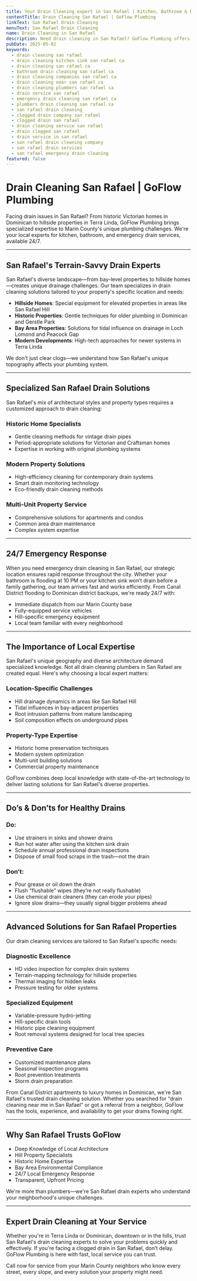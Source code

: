 ```yaml
---
title: Your Drain Cleaning expert in San Rafael | Kitchen, Bathroom & Emergency | GoFlow
contentTitle: Drain Cleaning San Rafael | GoFlow Plumbing
linkText: San Rafael Drain Cleaning
menuText: San Rafael Drain Cleaning
name: Drain Cleaning in San Rafael
description: Need drain cleaning in San Rafael? GoFlow Plumbing offers fast kitchen, bathroom, and emergency drain services. Trusted, local, and available 24/7. Call today!
pubDate: 2025-05-02
keywords:
  - drain cleaning san rafael
  - drain cleaning kitchen sink san rafael ca
  - drain cleaning san rafael ca
  - bathroom drain cleaning san rafael ca
  - drain cleaning companies san rafael ca
  - drain cleaning near san rafael ca
  - drain cleaning plumbers san rafael ca
  - drain service san rafael
  - emergency drain cleaning san rafael ca
  - plumbers drain cleaning san rafael ca
  - san rafael drain cleaning
  - clogged drain company san rafael
  - clogged drain san rafael
  - drain cleaning service san rafael
  - drain clogged san rafael
  - drain service in san rafael
  - san rafael drain cleaning company
  - san rafael drain services
  - san rafael emergency drain cleaning
featured: false
---
```

# Drain Cleaning San Rafael | GoFlow Plumbing

Facing drain issues in San Rafael? From historic Victorian homes in Dominican to hillside properties in Terra Linda, GoFlow Plumbing brings specialized expertise to Marin County's unique plumbing challenges.
We're your local experts for kitchen, bathroom, and emergency drain services, available 24/7.

---

## San Rafael's Terrain-Savvy Drain Experts

San Rafael's diverse landscape—from bay-level properties to hillside homes—creates unique drainage challenges.
Our team specializes in drain cleaning solutions tailored to your property's specific location and needs:

- **Hillside Homes**: Special equipment for elevated properties in areas like San Rafael Hill
- **Historic Properties**: Gentle techniques for older plumbing in Dominican and Gerstle Park
- **Bay Area Properties**: Solutions for tidal influence on drainage in Loch Lomond and Peacock Gap
- **Modern Developments**: High-tech approaches for newer systems in Terra Linda

We don't just clear clogs—we understand how San Rafael's unique topography affects your plumbing system.

---

## Specialized San Rafael Drain Solutions

San Rafael's mix of architectural styles and property types requires a customized approach to drain cleaning:

### Historic Home Specialists
- Gentle cleaning methods for vintage drain pipes
- Period-appropriate solutions for Victorian and Craftsman homes
- Expertise in working with original plumbing systems

### Modern Property Solutions
- High-efficiency cleaning for contemporary drain systems
- Smart drain monitoring technology
- Eco-friendly drain cleaning methods

### Multi-Unit Property Service
- Comprehensive solutions for apartments and condos
- Common area drain maintenance
- Complex system expertise

---

## 24/7 Emergency Response

When you need emergency drain cleaning in San Rafael, our strategic location ensures rapid response throughout the city.
Whether your bathroom is flooding at 10 PM or your kitchen sink won’t drain before a family gathering, our team arrives fast and works efficiently.
From Canal District flooding to Dominican district backups, we're ready 24/7 with:

- Immediate dispatch from our Marin County base
- Fully-equipped service vehicles
- Hill-specific emergency equipment
- Local team familiar with every neighborhood

---

## The Importance of Local Expertise

San Rafael's unique geography and diverse architecture demand specialized knowledge.
Not all drain cleaning plumbers in San Rafael are created equal.
Here's why choosing a local expert matters:

### Location-Specific Challenges
- Hill drainage dynamics in areas like San Rafael Hill
- Tidal influences in bay-adjacent properties
- Root intrusion patterns from mature landscaping
- Soil composition effects on underground pipes

### Property-Type Expertise
- Historic home preservation techniques
- Modern system optimization
- Multi-unit building solutions
- Commercial property maintenance

GoFlow combines deep local knowledge with state-of-the-art technology to deliver lasting solutions for San Rafael's diverse properties.

---

## Do’s & Don’ts for Healthy Drains

### Do:
- Use strainers in sinks and shower drains
- Run hot water after using the kitchen sink drain
- Schedule annual professional drain inspections
- Dispose of small food scraps in the trash—not the drain

### Don’t:
- Pour grease or oil down the drain
- Flush “flushable” wipes (they’re not really flushable)
- Use chemical drain cleaners (they can erode your pipes)
- Ignore slow drains—they usually signal bigger problems ahead

---

## Advanced Solutions for San Rafael Properties

Our drain cleaning services are tailored to San Rafael's specific needs:

### Diagnostic Excellence
- HD video inspection for complex drain systems
- Terrain-mapping technology for hillside properties
- Thermal imaging for hidden leaks
- Pressure testing for older systems

### Specialized Equipment
- Variable-pressure hydro-jetting
- Hill-specific drain tools
- Historic pipe cleaning equipment
- Root removal systems designed for local tree species

### Preventive Care
- Customized maintenance plans
- Seasonal inspection programs
- Root prevention treatments
- Storm drain preparation

From Canal District apartments to luxury homes in Dominican, we're San Rafael's trusted drain cleaning solution.
Whether you searched for “drain cleaning near me in San Rafael” or got a referral from a neighbor, GoFlow has the tools, experience, and availability to get your drains flowing right.

---

## Why San Rafael Trusts GoFlow

- Deep Knowledge of Local Architecture
- Hill Property Specialists
- Historic Home Expertise
- Bay Area Environmental Compliance
- 24/7 Local Emergency Response
- Transparent, Upfront Pricing

We're more than plumbers—we're San Rafael drain experts who understand your neighborhood's unique challenges.

---

## Expert Drain Cleaning at Your Service

Whether you're in Terra Linda or Dominican, downtown or in the hills, trust San Rafael's drain cleaning experts to solve your problems quickly and effectively.
If you're facing a clogged drain in San Rafael, don’t delay. GoFlow Plumbing is here with fast, local service you can trust.

Call now for service from your Marin County neighbors who know every street, every slope, and every solution your property might need.
